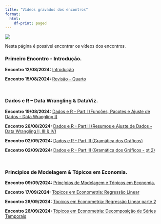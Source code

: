 ```yaml
---
title: "Vídeos gravados dos encontros"
format:
  html:
    df-print: paged
---
```


![](../img/spreadsheets_2780E3.svg){.hero}

Nesta página é possível encontrar os vídeos dos encontros. 


### Primeiro Encontro - Introdução.


**Encontro 12/08/2024:** [Introdução](https://youtu.be/hqKfs_vSLoY)


**Encontro 15/08/2024:** [Revisão - Quarto](https://youtu.be/UcXpKnDAEVY)


<br>

### Dados e R – Data Wrangling & DataViz.

**Encontro 19/08/2024:** [Dados e R - Part I (Funções, Pacotes e Ajuste de Dados - Data Wrangling I)](https://youtu.be/UFrAwKRE6c0)

**Encontro 26/08/2024:** [Dados e R - Part II (Resumos e Ajuste de Dados - Data Wrangling II, III & IV)](https://youtu.be/J8DBKxRVcRc)


**Encontro 02/09/2024:** [Dados e R - Part III (Gramática dos Gráficos)](https://youtu.be/prEy2JZMCvY)


**Encontro 02/09/2024:** [Dados e R - Part III (Gramática dos Gráficos - pt 2)](https://youtu.be/5sAf5pRj04g)



<br>

### Princípios de Modelagem & Tópicos em Economia.

**Encontro 09/09/2024:** [Princípios de Modelagem e Tópicos em Economia.](https://youtu.be/xyWHD-lQYrs)

**Encontro 17/09/2024:** [Tópicos em Econometria: Regressão Linear](https://youtu.be/zWrskQQLeNw)

**Encontro 26/09/2024:** [Tópicos em Econometria: Regressão Linear parte 2](https://youtu.be/xBagjxPzefY)

**Encontro 26/09/2024:** [Tópicos em Econometria: Decomposição de Séries Temporais](https://youtu.be/y_otvCoaxsM)

<!-- [Atividade Prática - Tidyverse](https://mefq.netlify.app/pratica/pratica_tidyverse.html/) -->

<!-- [Atividade Prática - ggplot2](https://mefq.netlify.app/pratica/pratica_ggplot2.html/) -->










